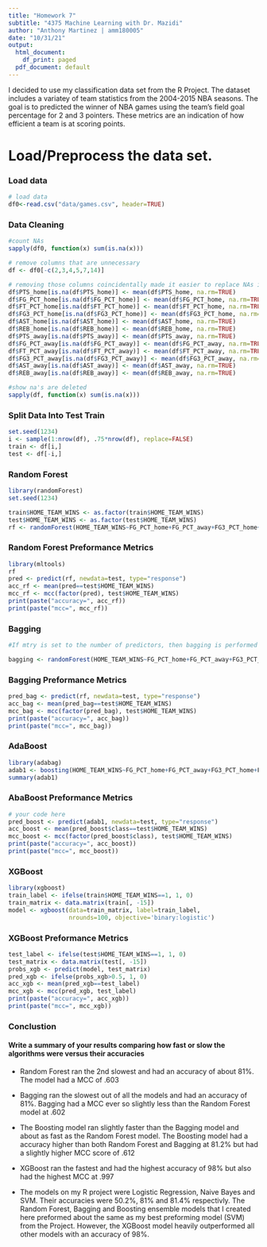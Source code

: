 ---
title: "Homework 7"
subtitle: "4375 Machine Learning with Dr. Mazidi"
author: "Anthony Martinez | amm180005"
date: "10/31/21"
output:
  html_document:
    df_print: paged
  pdf_document: default
---
I decided to use my classification data set from the R Project. The dataset includes a variatey of team statistics from the 2004-2015 NBA seasons. The goal is to predicted the winner of NBA games using the team's field goal percentage for 2 and 3 pointers. These metrics are an indication of how efficient a team is at scoring points. 

# Load/Preprocess the data set.
### Load data

```{r}
# load data
df0<-read.csv("data/games.csv", header=TRUE)
```

### Data Cleaning

```{r}
#count NAs
sapply(df0, function(x) sum(is.na(x)))

# remove columns that are unnecessary
df <- df0[-c(2,3,4,5,7,14)]

# removing those columns coincidentally made it easier to replace NAs in the columns that contained NAs
df$PTS_home[is.na(df$PTS_home)] <- mean(df$PTS_home, na.rm=TRUE)
df$FG_PCT_home[is.na(df$FG_PCT_home)] <- mean(df$FG_PCT_home, na.rm=TRUE)
df$FT_PCT_home[is.na(df$FT_PCT_home)] <- mean(df$FT_PCT_home, na.rm=TRUE)
df$FG3_PCT_home[is.na(df$FG3_PCT_home)] <- mean(df$FG3_PCT_home, na.rm=TRUE)
df$AST_home[is.na(df$AST_home)] <- mean(df$AST_home, na.rm=TRUE)
df$REB_home[is.na(df$REB_home)] <- mean(df$REB_home, na.rm=TRUE)
df$PTS_away[is.na(df$PTS_away)] <- mean(df$PTS_away, na.rm=TRUE)
df$FG_PCT_away[is.na(df$FG_PCT_away)] <- mean(df$FG_PCT_away, na.rm=TRUE)
df$FT_PCT_away[is.na(df$FT_PCT_away)] <- mean(df$FT_PCT_away, na.rm=TRUE)
df$FG3_PCT_away[is.na(df$FG3_PCT_away)] <- mean(df$FG3_PCT_away, na.rm=TRUE)
df$AST_away[is.na(df$AST_away)] <- mean(df$AST_away, na.rm=TRUE)
df$REB_away[is.na(df$REB_away)] <- mean(df$REB_away, na.rm=TRUE)

#show na's are deleted
sapply(df, function(x) sum(is.na(x)))
```
### Split Data Into Test Train

```{r}
set.seed(1234)
i <- sample(1:nrow(df), .75*nrow(df), replace=FALSE)
train <- df[i,]
test <- df[-i,]
```

### Random Forest

```{r}
library(randomForest)
set.seed(1234)

train$HOME_TEAM_WINS <- as.factor(train$HOME_TEAM_WINS)
test$HOME_TEAM_WINS <- as.factor(test$HOME_TEAM_WINS)
rf <- randomForest(HOME_TEAM_WINS~FG_PCT_home+FG_PCT_away+FG3_PCT_home+FG3_PCT_away, data=train, importance=TRUE)

```
### Random Forest Preformance Metrics

```{r}
library(mltools)
rf
pred <- predict(rf, newdata=test, type="response")
acc_rf <- mean(pred==test$HOME_TEAM_WINS)
mcc_rf <- mcc(factor(pred), test$HOME_TEAM_WINS)
print(paste("accuracy=", acc_rf))
print(paste("mcc=", mcc_rf))
```

### Bagging
```{r}
#If mtry is set to the number of predictors, then bagging is performed instead of the Random Forest.

bagging <- randomForest(HOME_TEAM_WINS~FG_PCT_home+FG_PCT_away+FG3_PCT_home+FG3_PCT_away, data=train, mtry=4,importance=TRUE)
```

### Bagging Preformance Metrics  
```{r}
pred_bag <- predict(rf, newdata=test, type="response")
acc_bag <- mean(pred_bag==test$HOME_TEAM_WINS)
mcc_bag <- mcc(factor(pred_bag), test$HOME_TEAM_WINS)
print(paste("accuracy=", acc_bag))
print(paste("mcc=", mcc_bag))
```


### AdaBoost

```{r}
library(adabag)
adab1 <- boosting(HOME_TEAM_WINS~FG_PCT_home+FG_PCT_away+FG3_PCT_home+FG3_PCT_away, data=train, boos=TRUE, mfinal=20, coeflearn='Breiman')
summary(adab1)
```
### AbaBoost Preformance Metrics 
```{r}
# your code here
pred_boost <- predict(adab1, newdata=test, type="response")
acc_boost <- mean(pred_boost$class==test$HOME_TEAM_WINS)
mcc_boost <- mcc(factor(pred_boost$class), test$HOME_TEAM_WINS)
print(paste("accuracy=", acc_boost))
print(paste("mcc=", mcc_boost))
```

### XGBoost

```{r}
library(xgboost)
train_label <- ifelse(train$HOME_TEAM_WINS==1, 1, 0)
train_matrix <- data.matrix(train[, -15])
model <- xgboost(data=train_matrix, label=train_label,
                 nrounds=100, objective='binary:logistic')
```
### XGBoost Preformance Metrics
```{r}
test_label <- ifelse(test$HOME_TEAM_WINS==1, 1, 0)
test_matrix <- data.matrix(test[, -15])
probs_xgb <- predict(model, test_matrix)
pred_xgb <- ifelse(probs_xgb>0.5, 1, 0)
acc_xgb <- mean(pred_xgb==test_label)
mcc_xgb <- mcc(pred_xgb, test_label)
print(paste("accuracy=", acc_xgb))
print(paste("mcc=", mcc_xgb))
```

### Conclustion

#### Write a summary of your results comparing how fast or slow the algorithms were versus their accuracies 

- Random Forest ran the 2nd slowest and had an accuracy of about 81%. The model had a MCC of .603

- Bagging ran the slowest out of all the models and had an accuracy of 81%. Bagging had a MCC ever so slightly less than the Random Forest model at .602

- The Boosting model ran slightly faster than the Bagging model and about as fast as the Random Forest model. The Boosting model had a accuracy higher than both Random Forest and Bagging at 81.2% but had a slightly higher MCC score of .612

- XGBoost ran the fastest and had the highest accuracy of 98% but also had the highest MCC at .997

- The models on my R project were Logistic Regression, Naive Bayes and SVM. Their accuracies were 50.2%, 81% and 81.4% respectivly. The Random Forest, Bagging and Boosting ensemble models that I created here preformed about the same as my best preforming model (SVM) from the Project. However, the XGBoost model heavily outperformed all other models with an accuracy of 98%. 







